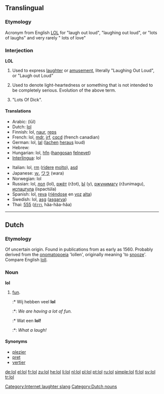 {{also|LOL}}
==Translingual==

===Etymology===
Acronym from English [[LOL]] for "laugh out loud", "laughing out loud", or "lots of laughs"  and very rarely " lots of love"

===Interjection===
'''LOL'''

# {{context|internet slang|Text messaging}} Used to express [[laughter]] or [[amusement]], literally "Laughing Out Loud", or "Laugh out Loud"
# {{context|internet slang|Text messaging}} Used to denote light-heartedness or something that is not intended to be completely serious. Evolution of the above term.
# {{rfv-sense}} {{context|rare}} "Lots Of Dick".

====Translations====
{{trans-top|Used to express laughter.}}
* Arabic: {{Arab|[[لول]]}} (lūl)
* Dutch: [[#Dutch|lol]]
* Finnish: lol, [[naur]], [[reps]]
* French: lol, [[mdr]], [[jrf]], [[cqcd]] (french canadian)
* German: lol, [[lal]] ([[lachen]] [[heraus]] loud)
* Hebrew: {{he-translation|לול|lol}}
* Hungarian: lol, [[hfn]] ([[hangos|hangosan]] [[nevet|felnevet]])
* [[Interlingua]]: lol
{{trans-mid}}
* Italian: lol, [[rm]] ([[ridere]] [[molto]]), [[asd]]
* Japanese: [[ｗ]], [[ワラ]] (wara)
* Norwegian: lol
* Russian: lol, [[лол]] (lol), [[ржёт]] (ržot), [[Ы]] (y), [[ржунимагу]] (ržunimagu), [[испацтула]] (ispactúla)
* Spanish: lol, [[reva]] ([[riéndose]] en [[voz]] [[alto#Spanish|alta]])
* Swedish: lol, [[asg]] ([[asgarva]])
* Thai: [[555#Thai|555]] ([[ห้า|ห้าๆๆ]], hâa-hâa-hâa)
{{trans-bottom}}

[[Category:Internet laughter slang]]

----

==Dutch==

===Etymology===
Of uncertain origin. Found in publications from as early as 1560. Probably derived from the [[onomatopoeia]] 'lollen', originally meaning 'to [[snooze]]'. Compare English [[loll]].

===Noun===
'''lol''' {{m}}

# [[fun]].
#:* Wij hebben veel '''lol'''
#:*: ''We are having a lot of fun.''
#:* Wat een '''lol!'''
#:*: ''What a laugh!''

====Synonyms====
* [[plezier]]
* [[pret]]
* [[vertier]]

[[Category:Dutch nouns]]

[[de:lol]]
[[el:lol]]
[[fr:lol]]
[[zu:lol]]
[[he:lol]]
[[li:lol]]
[[nl:lol]]
[[pl:lol]]
[[pt:lol]]
[[ru:lol]]
[[simple:lol]]
[[fi:lol]]
[[sv:lol]]
[[tr:lol]]